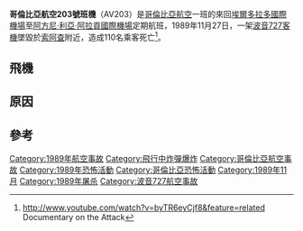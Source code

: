 
{{Infobox Airliner accident
| name = 哥倫比亞航空203號班機空難
| image = Boeing 727-100 Avianca HK-1271 Volpati.jpg
| caption = 哥伦比亚航空的[[波音727|波音727]]
| Date = 1989年11月27日
| Type = 炸彈爆炸（恐怖攻擊）
| Site = [[哥倫比亞|哥倫比亞]]
| Passengers = 101
| Crew = 6
| Fatalities = 110（包括地面3人）
| Aircraft Type = [[波音727|波音727-21]]
| Origin = {{COL}}[[埃爾多拉多國際機場|埃爾多拉多國際機場]]
| Destination = {{COL}}[[阿方尼·利亞·阿拉貢國際機場|阿方尼·利亞·阿拉貢國際機場]]
| Coordinates = {{coord|4|35|N|74|13|W|type:event_region:CO|display=inline,title}}
| Operator = [[哥倫比亞航空|哥倫比亞航空]]
| Tail Number = HK-1803
| Survivors = 0
}}

'''哥倫比亞航空203號班機'''（AV203）是[[哥倫比亞航空|哥倫比亞航空]]一班的來回[[埃爾多拉多國際機場|埃爾多拉多國際機場]]至[[阿方尼·利亞·阿拉貢國際機場|阿方尼·利亞·阿拉貢國際機場]]定期航班，1989年11月27日，一架[[波音727|波音727]][[客機|客機]]墜毀於[[索阿查|索阿查]]附近，造成110名乘客死亡<ref>http://www.youtube.com/watch?v=byTR6eyCjf8&feature=related {{Wayback|url=http://www.youtube.com/watch?v=byTR6eyCjf8&feature=related |date=20160422041301 }} Documentary on the Attack</ref>。

==飛機==


==原因==


==參考==
<references/>

{{1989年航空事故}}
[[Category:1989年航空事故|Category:1989年航空事故]]
[[Category:飛行中炸彈爆炸|Category:飛行中炸彈爆炸]]
[[Category:哥倫比亞航空事故|Category:哥倫比亞航空事故]]
[[Category:1989年恐怖活動|Category:1989年恐怖活動]]
[[Category:哥倫比亞恐怖活動|Category:哥倫比亞恐怖活動]]
[[Category:1989年11月|Category:1989年11月]]
[[Category:1989年屠杀|Category:1989年屠杀]]
[[Category:波音727航空事故|Category:波音727航空事故]]